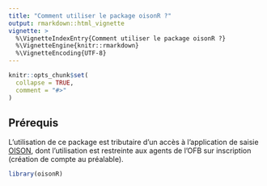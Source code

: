 ```yaml
---
title: "Comment utiliser le package oisonR ?"
output: rmarkdown::html_vignette
vignette: >
  %\VignetteIndexEntry{Comment utiliser le package oisonR ?}
  %\VignetteEngine{knitr::rmarkdown}
  %\VignetteEncoding{UTF-8}
---
```


```r
knitr::opts_chunk$set(
  collapse = TRUE,
  comment = "#>"
)
```

## Prérequis

L'utilisation de ce package est tributaire d'un accès à l'application de saisie [OISON](https://oison.ofb.fr/), dont l'utilisation est restreinte aux agents de l'OFB sur inscription (création de compte au préalable).

```r
library(oisonR)
```

